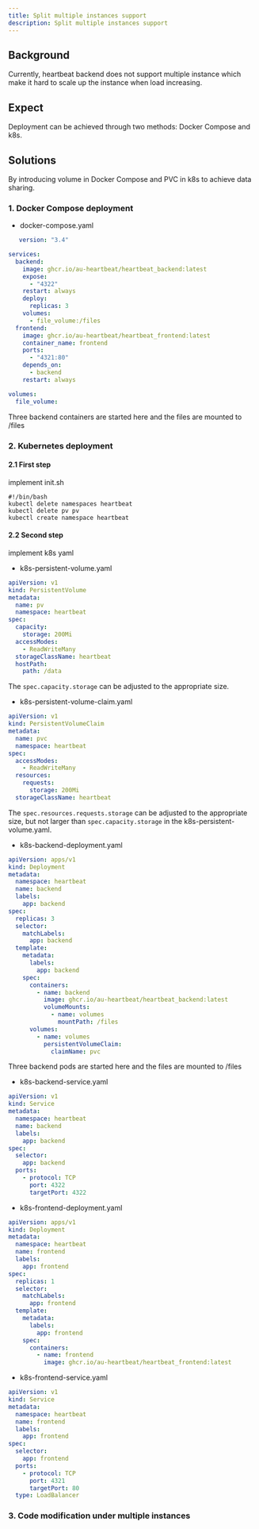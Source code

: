 ```yaml
---
title: Split multiple instances support
description: Split multiple instances support
---
```


## Background

Currently, heartbeat backend does not support multiple instance which make it hard to scale up the instance when load increasing.

## Expect

Deployment can be achieved through two methods: Docker Compose and k8s.

## Solutions

By introducing volume in Docker Compose and PVC in k8s to achieve data sharing.

### 1. Docker Compose deployment

- docker-compose.yaml

```yaml
   version: "3.4"

services:
  backend:
    image: ghcr.io/au-heartbeat/heartbeat_backend:latest
    expose:
      - "4322"
    restart: always
    deploy:
      replicas: 3
    volumes:
      - file_volume:/files
  frontend:
    image: ghcr.io/au-heartbeat/heartbeat_frontend:latest
    container_name: frontend
    ports:
      - "4321:80"
    depends_on:
      - backend
    restart: always

volumes:
  file_volume:
```

Three backend containers are started here and the files are mounted to /files

### 2. Kubernetes deployment

#### 2.1 First step

implement init.sh

```shell
#!/bin/bash
kubectl delete namespaces heartbeat
kubectl delete pv pv
kubectl create namespace heartbeat
```

#### 2.2 Second step

implement k8s yaml

- k8s-persistent-volume.yaml

```yaml
apiVersion: v1
kind: PersistentVolume
metadata:
  name: pv
  namespace: heartbeat
spec:
  capacity:
    storage: 200Mi
  accessModes:
    - ReadWriteMany
  storageClassName: heartbeat
  hostPath:
    path: /data
```

The `spec.capacity.storage` can be adjusted to the appropriate size.

- k8s-persistent-volume-claim.yaml

```yaml
apiVersion: v1
kind: PersistentVolumeClaim
metadata:
  name: pvc
  namespace: heartbeat
spec:
  accessModes:
    - ReadWriteMany
  resources:
    requests:
      storage: 200Mi
  storageClassName: heartbeat
```

The `spec.resources.requests.storage` can be adjusted to the appropriate size, but not larger than `spec.capacity.storage` in the k8s-persistent-volume.yaml.

- k8s-backend-deployment.yaml

```yaml
apiVersion: apps/v1
kind: Deployment
metadata:
  namespace: heartbeat
  name: backend
  labels:
    app: backend
spec:
  replicas: 3
  selector:
    matchLabels:
      app: backend
  template:
    metadata:
      labels:
        app: backend
    spec:
      containers:
        - name: backend
          image: ghcr.io/au-heartbeat/heartbeat_backend:latest
          volumeMounts:
            - name: volumes
              mountPath: /files
      volumes:
        - name: volumes
          persistentVolumeClaim:
            claimName: pvc
```

Three backend pods are started here and the files are mounted to /files

- k8s-backend-service.yaml

```yaml
apiVersion: v1
kind: Service
metadata:
  namespace: heartbeat
  name: backend
  labels:
    app: backend
spec:
  selector:
    app: backend
  ports:
    - protocol: TCP
      port: 4322
      targetPort: 4322
```

- k8s-frontend-deployment.yaml

```yaml
apiVersion: apps/v1
kind: Deployment
metadata:
  namespace: heartbeat
  name: frontend
  labels:
    app: frontend
spec:
  replicas: 1
  selector:
    matchLabels:
      app: frontend
  template:
    metadata:
      labels:
        app: frontend
    spec:
      containers:
        - name: frontend
          image: ghcr.io/au-heartbeat/heartbeat_frontend:latest
```

- k8s-frontend-service.yaml

```yaml
apiVersion: v1
kind: Service
metadata:
  namespace: heartbeat
  name: frontend
  labels:
    app: frontend
spec:
  selector:
    app: frontend
  ports:
    - protocol: TCP
      port: 4321
      targetPort: 80
  type: LoadBalancer
```

### 3. Code modification under multiple instances

